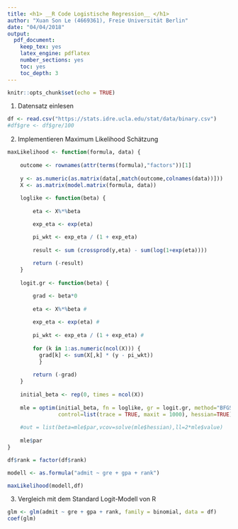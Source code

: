 ```yaml
---
title: <h1> __R Code Logistische Regression__ </h1>
author: "Xuan Son Le (4669361), Freie Universität Berlin"
date: "04/04/2018"
output: 
  pdf_document: 
    keep_tex: yes
    latex_engine: pdflatex
    number_sections: yes
    toc: yes
    toc_depth: 3
---
```


```r
knitr::opts_chunk$set(echo = TRUE)
```


1. Datensatz einlesen

```r
df <- read.csv("https://stats.idre.ucla.edu/stat/data/binary.csv")
#df$gre <- df$gre/100

```

2. Implementieren Maximum Likelihood Schätzung

```r
maxLikelihood <- function(formula, data) {
    
    outcome <- rownames(attr(terms(formula),"factors"))[1]
    
    y <- as.numeric(as.matrix(data[,match(outcome,colnames(data))]))
    X <- as.matrix(model.matrix(formula, data))
    
    loglike <- function(beta) {
        
        eta <- X%*%beta

        exp_eta <- exp(eta)

        pi_wkt <- exp_eta / (1 + exp_eta)
        
        result <- sum (crossprod(y,eta) - sum(log(1+exp(eta))))
        
        return (-result) 
    }
    
    logit.gr <- function(beta) {

        grad <- beta*0
    
        eta <- X%*%beta #
    
        exp_eta <- exp(eta) # 
        
        pi_wkt <- exp_eta / (1 + exp_eta) # 
        
        for (k in 1:as.numeric(ncol(X))) { 
          grad[k] <- sum(X[,k] * (y - pi_wkt))
          }
        
        return (-grad) 
    }
    
    initial_beta <- rep(0, times = ncol(X))
    
    mle = optim(initial_beta, fn = loglike, gr = logit.gr, method="BFGS", 
                control=list(trace = TRUE, maxit = 1000), hessian=TRUE)
    
    #out = list(beta=mle$par,vcov=solve(mle$hessian),ll=2*mle$value)
    
    mle$par
}

df$rank = factor(df$rank)

modell <- as.formula("admit ~ gre + gpa + rank")

maxLikelihood(modell,df)
```

3. Vergleich mit dem Standard Logit-Modell von R

```r
glm <- glm(admit ~ gre + gpa + rank, family = binomial, data = df)
coef(glm)
```

